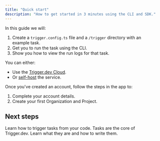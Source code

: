 ```yaml
---
title: "Quick start"
description: "How to get started in 3 minutes using the CLI and SDK."
---
```


In this guide we will:

1. Create a `trigger.config.ts` file and a `/trigger` directory with an example task.
2. Get you to run the task using the CLI.
3. Show you how to view the run logs for that task.

<Steps titleSize="h3">

<Step title="Create a Trigger.dev account">

You can either:

- Use the [Trigger.dev Cloud](https://cloud.trigger.dev).
- Or [self-host](/v3/open-source-self-hosting) the service.

</Step>

<Step title="Create your first project">

Once you've created an account, follow the steps in the app to:

1. Complete your account details.
2. Create your first Organization and Project.

</Step>

<Snippet file="v3/step-cli-init.mdx" />
<Snippet file="v3/step-cli-dev.mdx" />
<Snippet file="v3/step-run-test.mdx" />
<Snippet file="v3/step-view-run.mdx" />

</Steps>

## Next steps

<CardGroup>
  <Card title="How to trigger your tasks" icon="bolt" href="/v3/triggering">
    Learn how to trigger tasks from your code.
  </Card>
  <Card title="Writing tasks" icon="wand-magic-sparkles" href="/v3/tasks-overview">
    Tasks are the core of Trigger.dev. Learn what they are and how to write them.
  </Card>
</CardGroup>
